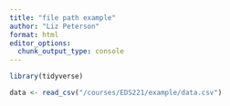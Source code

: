 ```yaml
---
title: "file path example"
author: "Liz Peterson"
format: html
editor_options: 
  chunk_output_type: console
---
```


```r
library(tidyverse)
```

```r
data <- read_csv("/courses/EDS221/example/data.csv")
```

